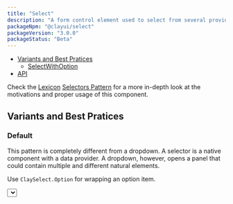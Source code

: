 ```yaml
---
title: "Select"
description: "A form control element used to select from several provided options and enter data."
packageNpm: "@clayui/select"
packageVersion: "3.0.0"
packageStatus: "Beta"
---
```



<div class="nav-toc">

- [Variants and Best Pratices](#variants-and-best-pratices)
    - [SelectWithOption](#selectwithoption)
- [API](#api)

</div>

<div class="clay-site-alert alert alert-info">
	Check the <a href="https://liferay.design/lexicon/">Lexicon</a> <a href="https://liferay.design/lexicon/core-components/forms/selector/">Selectors Pattern</a> for a more in-depth look at the motivations and proper usage of this component.
</div>

## Variants and Best Pratices

### Default

This pattern is completely different from a dropdown. A selector is a native component with a data provider. A dropdown, however, opens a panel that could contain multiple and different natural elements.

Use `ClaySelect.Option` for wrapping an option item.

<Select />

### SelectWithOption

If you use ClaySelect only for simple cases that do not need props for [`options`](#api-options), you can use `<ClaySelectWithOption />` which will have the same result as the previous version.

<SelectWithOption />

## API

### Select and Select.Option Variants

These components don't have an API. Use the same attributes of a `<select>` element for `ClaySelect` and the same attributes of a `<option>` element for `ClaySelect.Option` variant.

### SelectWithOption

<div>
    [APITable "clay-select/src/SelectWithOption.tsx"]
</div>

